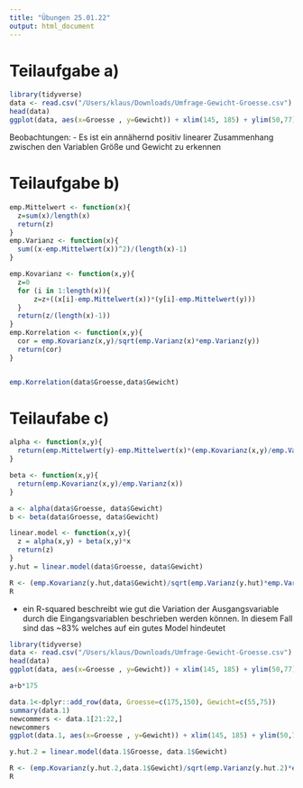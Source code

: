 ```yaml
---
title: "Übungen 25.01.22"
output: html_document
---
```


# Teilaufgabe a)


```r
library(tidyverse)
data <- read.csv("/Users/klaus/Downloads/Umfrage-Gewicht-Groesse.csv")
head(data)
ggplot(data, aes(x=Groesse , y=Gewicht)) + xlim(145, 185) + ylim(50,77) + geom_point()
```
\p
Beobachtungen:
\p
- Es ist ein annähernd positiv linearer Zusammenhang zwischen den Variablen Größe und Gewicht zu erkennen

# Teilaufgabe b)

```r
emp.Mittelwert <- function(x){
  z=sum(x)/length(x)
  return(z)
}
emp.Varianz <- function(x){
  sum((x-emp.Mittelwert(x))^2)/(length(x)-1)
}

emp.Kovarianz <- function(x,y){
  z=0
  for (i in 1:length(x)){
      z=z+((x[i]-emp.Mittelwert(x))*(y[i]-emp.Mittelwert(y)))
  }
  return(z/(length(x)-1))
}
emp.Korrelation <- function(x,y){
  cor = emp.Kovarianz(x,y)/sqrt(emp.Varianz(x)*emp.Varianz(y))
  return(cor)
}


emp.Korrelation(data$Groesse,data$Gewicht)
```

# Teilaufabe c)

```r
alpha <- function(x,y){
  return(emp.Mittelwert(y)-emp.Mittelwert(x)*(emp.Kovarianz(x,y)/emp.Varianz(x)))
}

beta <- function(x,y){
  return(emp.Kovarianz(x,y)/emp.Varianz(x))
}

a <- alpha(data$Groesse, data$Gewicht)
b <- beta(data$Groesse, data$Gewicht)
```

```r
linear.model <- function(x,y){
  z = alpha(x,y) + beta(x,y)*x
  return(z)
}
y.hut = linear.model(data$Groesse, data$Gewicht)

R <- (emp.Kovarianz(y.hut,data$Gewicht)/sqrt(emp.Varianz(y.hut)*emp.Varianz(data$Gewicht)))^2
R
```

\p
- ein R-squared beschreibt wie gut die Variation der Ausgangsvariable durch die Eingangsvariablen beschrieben werden können. In diesem Fall sind das ~83% welches auf ein gutes Model hindeutet

```r
library(tidyverse)
data <- read.csv("/Users/klaus/Downloads/Umfrage-Gewicht-Groesse.csv")
head(data)
ggplot(data, aes(x=Groesse , y=Gewicht)) + xlim(145, 185) + ylim(50,77) + geom_point() + geom_smooth(method = 'lm', se=FALSE)
```
```r
a+b*175
```

```r
data.1<-dplyr::add_row(data, Groesse=c(175,150), Gewicht=c(55,75))
summary(data.1)
newcommers <- data.1[21:22,]
newcommers
ggplot(data.1, aes(x=Groesse , y=Gewicht)) + xlim(145, 185) + ylim(50,77) + geom_point() + geom_point(data=newcommers, aes(color="red")
```
```r
y.hut.2 = linear.model(data.1$Groesse, data.1$Gewicht)

R <- (emp.Kovarianz(y.hut.2,data.1$Gewicht)/sqrt(emp.Varianz(y.hut.2)*emp.Varianz(data.1$Gewicht)))^2
R
```

